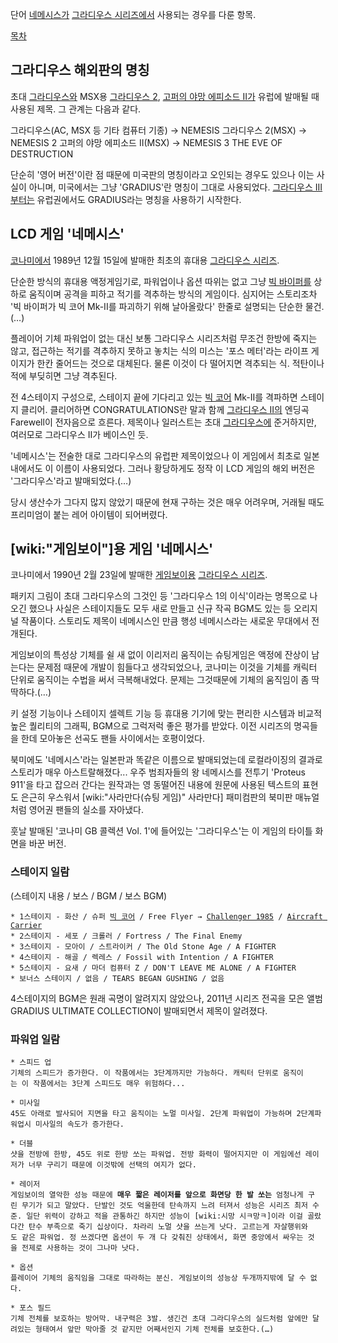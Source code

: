 단어 [[네메시스]]가 [[그라디우스 시리즈]]에서 사용되는 경우를 다룬 항목.

[[목차]]

== 그라디우스 해외판의 명칭 ==
초대 [[그라디우스]]와 MSX용 [[그라디우스 2]], [[고퍼의 야망 에피소드 II]]가 유럽에 발매될 때 사용된 제목. 그 관계는 다음과 같다.

그라디우스(AC, MSX 등 기타 컴퓨터 기종) → NEMESIS
그라디우스 2(MSX) → NEMESIS 2
고퍼의 야망 에피소드 II(MSX) → NEMESIS 3 THE EVE OF DESTRUCTION

단순히 '영어 버전'이란 점 때문에 미국판의 명칭이라고 오인되는 경우도 있으나 이는 사실이 아니며, 미국에서는 그냥 'GRADIUS'란 명칭이 그대로 사용되었다. [[그라디우스 III]]부터는 유럽권에서도 GRADIUS라는 명칭을 사용하기 시작한다.

== LCD 게임 '네메시스' ==
[[코나미]]에서 1989년 12월 15일에 발매한 최초의 휴대용 [[그라디우스 시리즈]].

단순한 방식의 휴대용 액정게임기로, 파워업이나 옵션 따위는 없고 그냥 [[빅 바이퍼]]를 상하로 움직이며 공격을 피하고 적기를 격추하는 방식의 게임이다. 심지어는 스토리조차 '빅 바이퍼가 빅 코어 Mk-II를 파괴하기 위해 날아올랐다' 한줄로 설명되는 단순한 물건.(…)

플레이어 기체 파워업이 없는 대신 보통 그라디우스 시리즈처럼 무조건 한방에 죽지는 않고, 접근하는 적기를 격추하지 못하고 놓치는 식의 미스는 '포스 메터'라는 라이프 게이지가 한칸 줄어드는 것으로 대체된다. 물론 이것이 다 떨어지면 격추되는 식. 적탄이나 적에 부딪히면 그냥 격추된다.

전 4스테이지 구성으로, 스테이지 끝에 기다리고 있는 [[빅 코어]] Mk-II를 격파하면 스테이지 클리어. 클리어하면 CONGRATULATIONS란 말과 함께 [[그라디우스 II]]의 엔딩곡 Farewell이 전자음으로 흐른다. 제목이나 일러스트는 초대 [[그라디우스]]에 준거하지만, 여러모로 그라디우스 Ⅱ가 베이스인 듯.

'네메시스'는 전술한 대로 그라디우스의 유럽판 제목이었으나 이 게임에서 최초로 일본 내에서도 이 이름이 사용되었다. 그러나 황당하게도 정작 이 LCD 게임의 해외 버전은 '그라디우스'라고 발매되었다.(…)

당시 생산수가 그다지 많지 않았기 때문에 현재 구하는 것은 매우 어려우며, 거래될 때도 프리미엄이 붙는 레어 아이템이 되어버렸다.

== [wiki:"게임보이"]용 게임 '네메시스' ==
코나미에서 1990년 2월 23일에 발매한 [[게임보이]]용 [[그라디우스 시리즈]].

패키지 그림이 초대 그라디우스의 그것인 등 '그라디우스 1의 이식'이라는 명목으로 나오긴 했으나 사실은 스테이지들도 모두 새로 만들고 신규 작곡 BGM도 있는 등 오리지널 작품이다. 스토리도 제목이 네메시스인 만큼 행성 네메시스라는 새로운 무대에서 전개된다.

게임보이의 특성상 기체를 쉴 새 없이 이리저리 움직이는 슈팅게임은 액정에 잔상이 남는다는 문제점 때문에 개발이 힘들다고 생각되었으나, 코나미는 이것을 기체를 캐릭터 단위로 움직이는 수법을 써서 극복해내었다. 문제는 그것때문에 기체의 움직임이 좀 딱딱하다.(…)

키 설정 기능이나 스테이지 셀렉트 기능 등 휴대용 기기에 맞는 편리한 시스템과 비교적 높은 퀄리티의 그래픽, BGM으로 그럭저럭 좋은 평가를 받았다. 이전 시리즈의 명곡들을 한데 모아놓은 선곡도 팬들 사이에서는 호평이었다.

북미에도 '네메시스'라는 일본판과 똑같은 이름으로 발매되었는데 로컬라이징의 결과로 스토리가 매우 아스트랄해졌다... 우주 범죄자들의 왕 네메시스를 전투기 'Proteus 911'을 타고 잡으러 간다는 원작과는 영 동떨어진 내용에 원문에 사용된 텍스트의 표현도 은근히 우스워서 [wiki:"사라만다(슈팅 게임)" 사라만다] 패미컴판의 북미판 매뉴얼처럼 영어권 팬들의 실소를 자아냈다.

훗날 발매된 '코나미 GB 콜렉션 Vol. 1'에 들어있는 '그라디우스'는 이 게임의 타이틀 화면을 바꾼 버전.

=== 스테이지 일람 ===
(스테이지 내용 / 보스 / BGM / 보스 BGM)

 * 1스테이지 - 화산 / 슈퍼 [[빅 코어]] / Free Flyer → [[Challenger 1985]] / [[Aircraft Carrier]]
 * 2스테이지 - 세포 / 크롤러 / Fortress / The Final Enemy
 * 3스테이지 - 모아이 / 스트라이커 / The Old Stone Age / A FIGHTER
 * 4스테이지 - 해골 / 렉레스 / Fossil with Intention / A FIGHTER
 * 5스테이지 - 요새 / 마더 컴퓨터 Z / DON'T LEAVE ME ALONE / A FIGHTER
 * 보너스 스테이지 / 없음 / TEARS BEGAN GUSHING / 없음

4스테이지의 BGM은 원래 곡명이 알려지지 않았으나, 2011년 시리즈 전곡을 모은 앨범 GRADIUS ULTIMATE COLLECTION이 발매되면서 제목이 알려졌다.

=== 파워업 일람 ===

 * 스피드 업
 기체의 스피드가 증가한다. 이 작품에서는 3단계까지만 가능하다. 캐릭터 단위로 움직이는 이 작품에서는 3단계 스피드도 매우 위험하다...

 * 미사일
 45도 아래로 발사되어 지면을 타고 움직이는 노멀 미사일. 2단계 파워업이 가능하며 2단계파워업시 미사일의 속도가 증가한다.

 * 더블
 샷을 전방에 한방, 45도 위로 한방 쏘는 파워업. 전방 화력이 떨어지지만 이 게임에선 레이저가 너무 구리기 때문에 이것밖에 선택의 여지가 없다.

 * 레이저
 게임보이의 열악한 성능 때문에 '''매우 짧은 레이저를 앞으로 화면당 한 발 쏘는''' 엄청나게 구린 무기가 되고 말았다. 단발인 것도 억울한데 탄속까지 느려 터져서 성능은 시리즈 최저 수준. 일단 위력이 강하고 적을 관통하긴 하지만 성능이 [wiki:시망 시ㅋ망ㅋ]이라 이걸 골랐다간 탄수 부족으로 죽기 십상이다. 차라리 노멀 샷을 쓰는게 낫다. 고르는게 자살행위와도 같은 파워업. 정 쓰겠다면 옵션이 두 개 다 갖춰진 상태에서, 화면 중앙에서 싸우는 것을 전제로 사용하는 것이 그나마 낫다.

 * 옵션
 플레이어 기체의 움직임을 그대로 따라하는 분신. 게임보이의 성능상 두개까지밖에 달 수 없다.

 * 포스 필드
 기체 전체를 보호하는 방어막. 내구력은 3발. 생긴건 초대 그라디우스의 실드처럼 앞에만 달려있는 형태여서 앞만 막아줄 것 같지만 어째서인지 기체 전체를 보호한다.(…)
